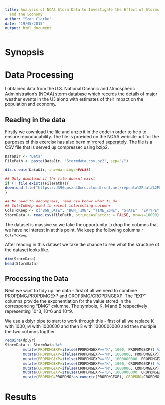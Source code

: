 ```yaml
---
title: Analysis of NOAA Storm Data to Investigate the Effect of Storms on Public Health
  and the Economy
author: "Sean Clarke"
date: "19/05/2015"
output: html_document
---
```


# Synopsis


# Data Processing

I obtained data from the U.S. National Oceanic and Atmospheric Administration's (NOAA) storm database which records the details of major weather events in the US along with estimates of their impact on the population and economy.

## Reading in the data

Firstly we download the file and unzip it in the code in order to help to ensure reproducability. The file is provided on the NOAA website but for the purposes of this exercise has also been [mirrored seperately](https://d396qusza40orc.cloudfront.net/repdata%2Fdata%2FStormData.csv.bz2). The file is a CSV file that is served up compressed using bzip2.

```r
DataDir <- "Data"
FilePath <- paste(DataDir, "Stormdata.csv.bz2", sep="/")

dir.create(DataDir, showWarnings=FALSE) 

## Only download if the file doesnt exist
if (! file.exists(FilePath)){
download.file("https://d396qusza40orc.cloudfront.net/repdata%2Fdata%2FStormData.csv.bz2",FilePath , method="curl")
}

## No need to decompress, read.csv knows what to do
## ColsToKeep used to select interesting columns
ColsToKeep <- c("BGN_DATE", "BGN_TIME", "TIME_ZONE", "STATE", "EVTYPE", "FATALITIES", "INJURIES", "PROPDMG", "PROPDMGEXP", "CROPDMG", "CROPDMGEXP")
StormData <- read.csv(FilePath, stringsAsFactors = FALSE, nrows=10000)[,ColsToKeep] ####REMEMBER TO REMOVE NROWS!!!!!!
```

The dataset is massive so we take the opportunity to drop the columns that we have no interest in at this point. We keep the following columns `r ColsToKeep`.

After reading in this dataset we take the chance to see what the structure of the dataset looks like.

```r
dim(StormData)
head(StormData)
```

## Processing the Data

Next we want to tidy up the data - first of all we need to combine PROPDMG/PROPDMGEXP and CROPDMG/CROPDMGEXP. The "EXP" columns provide the exponentiation for the value stored in the corresponding "DMG" columne. The symbols, K, M and B respectively representing 10^3, 10^6 and 10^9.

We use a dplyr pipe to start to work through this - first of all we replace K with 1000, M with 1000000 and then B with 1000000000 and then multiple the two columns togther.

```r
require(dplyr)
StormData <- StormData %>%
        mutate(PROPDMGEXP=ifelse(PROPDMGEXP=="K", 1000, PROPDMGEXP)) %>%
        mutate(PROPDMGEXP=ifelse(PROPDMGEXP=="M", 1000000, PROPDMGEXP)) %>%
        mutate(PROPDMGEXP=ifelse(PROPDMGEXP=="B", 1000000000, PROPDMGEXP)) %>%
        mutate(CROPDMGEXP=ifelse(CROPDMGEXP=="K", 1000, CROPDMGEXP)) %>%
        mutate(CROPDMGEXP=ifelse(CROPDMGEXP=="M", 1000000, CROPDMGEXP)) %>%
        mutate(CROPDMGEXP=ifelse(CROPDMGEXP=="B", 1000000000, CROPDMGEXP)) %>%
        mutate(PROPDMG=PROPDMG*as.numeric(PROPDMGEXP), CROPDMG=CROPDMG*as.numeric(CROPDMGEXP))
```



# Results
